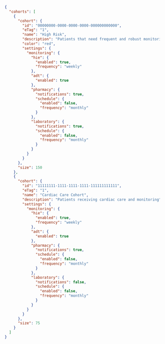```json
{
  "cohorts": [
    {
      "cohort": {
        "id": "00000000-0000-0000-0000-000000000000",
        "eTag": "1",
        "name": "High Risk",
        "description": "Patients that need frequent and robust monitoring.",
        "color": "red",
        "settings": {
          "monitoring": {
            "hie": {
              "enabled": true,
              "frequency": "weekly"
            },
            "adt": {
              "enabled": true
            },
            "pharmacy": {
              "notifications": true,
              "schedule": {
                "enabled": false,
                "frequency": "monthly"
              }
            },
            "laboratory": {
              "notifications": true,
              "schedule": {
                "enabled": false,
                "frequency": "monthly"
              }
            }
          }
        }
      },
      "size": 150
    },
    {
      "cohort": {
        "id": "11111111-1111-1111-1111-111111111111",
        "eTag": "1",
        "name": "Cardiac Care Cohort",
        "description": "Patients receiving cardiac care and monitoring",
        "settings": {
          "monitoring": {
            "hie": {
              "enabled": true,
              "frequency": "weekly"
            },
            "adt": {
              "enabled": true
            },
            "pharmacy": {
              "notifications": true,
              "schedule": {
                "enabled": false,
                "frequency": "monthly"
              }
            },
            "laboratory": {
              "notifications": false,
              "schedule": {
                "enabled": false,
                "frequency": "monthly"
              }
            }
          }
        }
      },
      "size": 75
    }
  ]
}
```
